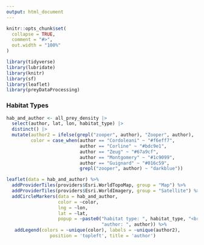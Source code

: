```yaml
---
output: html_document
---
```


```r
knitr::opts_chunk$set(
  collapse = TRUE,
  comment = "#>",
  out.width = "100%"
)

library(tidyverse)
library(lubridate)
library(knitr)
library(sf)
library(leaflet)
library(preyDataProcessing)
```

### Habitat Types

```r

hab_and_author <- all_prey_density |> 
  select(author, lat, lon, habitat_type) |> 
  distinct() |> 
  mutate(author2 = ifelse(grepl("zooper", author), "Zooper", author), 
         color = case_when(author == "Cordoleani" ~ "#f6eff7", 
                           author == "Corline" ~ "#bdc9e1",
                           author == "Zeug" ~ "#67a9cf", 
                           author == "Montgomery" ~ "#1c9099", 
                           author == "Guignard" ~ "#016c59",
                           grepl("zooper", author) ~ "darkblue"))

```


```r
leaflet(data = hab_and_author) %>%
  addProviderTiles(providers$Esri.WorldTopoMap, group = "Map") %>% 
  addProviderTiles(providers$Esri.WorldImagery, group = "Satellite") %>%
  addCircleMarkers(data = hab_and_author, 
                   color = ~color,
                   lng = ~lon, 
                   lat = ~lat,
                   popup = ~paste0("habitat type: ", habitat_type, "<br>",
                                   "author: ", author)) %>%
   addLegend(colors = ~unique(color), labels = ~unique(author2),
                position = 'topleft', title = 'author')

```
